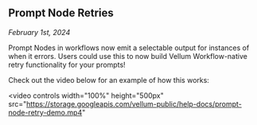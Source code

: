 ## Prompt Node Retries
*February 1st, 2024*

Prompt Nodes in workflows now emit a selectable output for instances of when it errors. Users could use this to now build Vellum Workflow-native retry functionality for your prompts!

Check out the video below for an example of how this works:

[//]: # (https://www.loom.com/share/770a1ac0bbaa4f9d9192d336eb0a191c)
<video
  controls
  width="100%"
  height="500px"
  src="https://storage.googleapis.com/vellum-public/help-docs/prompt-node-retry-demo.mp4"
></video>
